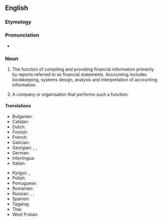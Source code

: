 ==English==

===Etymology===
{{suffix|account|ancy|lang=en}}

===Pronunciation===
* {{a|US}} {{IPA|/ə.ˈkaʊnt.ən.si/|lang=en}}

===Noun===
{{wikipedia}}
{{en-noun|~|accountancies}}

# {{lb|en|uncountable|British|NZ|accounting}} The function of compiling and providing financial information primarily by reports referred to as financial statements. Accounting includes bookkeeping, systems design, analysis and interpretation of accounting information.
# {{lb|en|countable|accounting}} A company or organisation that performs such a function.

====Translations====
{{trans-top|the profession of accounting}}
* Bulgarian: {{t|bg|счетоводство}}
* Catalan: {{t|ca|comptabilitat|f}}
* Dutch: {{t+|nl|boekhouden|n}}
* Finnish: {{t+|fi|kirjanpito}}
* French: {{t+|fr|comptabilité|f}}
* Galician: {{t+|gl|contabilidade|f}}
* Georgian: {{t|ka|ანგარიშწარმოება|sc=Geor}}, {{t|ka|ბუღალტერია|sc=Geor}}, {{t|ka|ბუხჰალტერია|sc=Geor}}
* German: {{t|de|Buchführungswesen}}
* Interlingua: {{t|ia|contabilitate}}
* Italian: {{t+|it|contabilità|f}}
{{trans-mid}}
* Kyrgyz: {{t+|ky|эсеп}}, {{t+|ky|бухгалтердик эсеп}}
* Polish: {{t|pl|rachunkowość|f}}
* Portuguese: {{t+|pt|contabilidade|f}}
* Romanian: {{t+|ro|contabilitate|f}}
* Russian: {{t+|ru|счетово́дство|n}}, {{t+|ru|бухгалте́рия|f}}, {{t+|ru|бухга́лтерский учёт|m}}
* Spanish: {{t+|es|contabilidad|f}}
* Tagalog: {{t|tl|palatuusan}}
* Thai: {{t+|th|การบัญชี}}
* West Frisian: {{t|fy|boekhâlde|n}}
{{trans-bottom}}